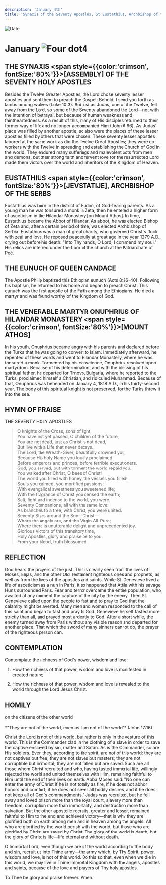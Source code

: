 ```yaml
---
description: 'January 4th'
title: 'Synaxis of the Seventy Apostles, St Eustathius, Archbishop of the Serbs, The Eunuch of Queen Candace, St. Onuphrius of Hilandar'
---
```


<CustomPaginator />
<RunningHead />


<Image src="/title-imprint.png" height={68} width={50} alt="Date" className="title-imprint"/>

# <div id="date">January <Image className="four-dot" src="/four-dot.png" height={15} width={15} alt="Four dot" />4</div>

## THE SYNAXIS <span style={{color:'crimson', fontSize:'80%'}}>[ASSEMBLY]</span> OF THE SEVENTY HOLY APOSTLES

Besides the Twelve Greater Apostles, the Lord chose seventy lesser apostles and sent them to preach the Gospel: Behold, I send you forth as lambs among wolves (Luke 10:3). But just as Judas, one of the Twelve, fell away from the Lord, so some of the Seventy abandoned the Lord—not with the intention of betrayal, but because of human weakness and faintheartedness. As a result of this, many of His disciples returned to their former way of life and no longer accompanied Him (John 6:66). As Judas' place was filled by another apostle, so also were the places of these lesser apostles filled by others that were chosen. These seventy lesser apostles labored at the same work as did the Twelve Great Apostles; they were co-workers with the Twelve in spreading and establishing the Church of God in the world. They endured many sufferings and malevolent acts from men and demons, but their strong faith and fervent love for the resurrected Lord made them victors over the world and inheritors of the Kingdom of Heaven.

## EUSTATHIUS <span style={{color:'crimson', fontSize:'80%'}}>[JEVSTATIJE]</span>, ARCHBISHOP OF THE SERBS

Eustathius was born in the district of Budim, of God-fearing parents. As a young man he was tonsured a monk in Zeta; then he entered a higher form of asceticism in the Hilandar Monastery [on Mount Athos]. In time, Eustathius became the Abbot of Hilandar. As abbot, he was elected Bishop of Zeta and, after a certain period of time, was elected Archbishop of Serbia. Eustathius was a man of great charity, who governed Christ's flock with zeal and love. He reposed peacefully at great age in the year 1279 A.D., crying out before his death: "Into Thy hands, O Lord, I commend my soul." His relics are interred under the floor of the church at the Patriarchate of Peć.

## THE EUNUCH OF QUEEN CANDACE

The Apostle Philip baptized this Ethiopian eunuch (Acts 8:26-40). Following his baptism, he returned to his home and began to preach Christ. This eunuch was the first apostle of the Faith among the Ethiopians.  He died a martyr and was found worthy of the Kingdom of God.

## THE VENERABLE MARTYR ONUPHRIUS OF HILANDAR MONASTERY <span style={{color:'crimson', fontSize:'80%'}}>[MOUNT ATHOS]</span>

In his youth, Onuphrius became angry with his parents and declared before the Turks that he was going to convert to Islam. Immediately afterward, he repented of these words and went to Hilandar Monastery, where he was tonsured a monk. Tormented by his conscience, Onuphrius resolved upon martyrdom. Because of his determination, and with the blessing of his spiritual father, he departed for Trnovo, Bulgaria, where he reported to the Turks, proclaimed himself a Christian, and ridiculed Muhammad. Because of that, Onuphrius was beheaded on January 4, 1818 A.D., in his thirty-second year. The body of this spiritual knight is not preserved, for the Turks threw it into the sea.


## HYMN OF PRAISE
<div style={{textAlign:'center', color:'crimson', fontWeight:'bold'}}>
THE SEVENTY HOLY APOSTLES
</div>

>O knights of the Cross, sons of light,  
You have not yet passed, O children of the future,  
You are not dead, just as Christ is not dead,  
But live with a Life that never decays.  
The Lord, the Wreath-Giver, beautifully crowned you,  
Because His holy Name you loudly proclaimed  
Before emperors and princes, before terrible executioners.  
God, you served, but with torment the world repaid you.  
You walked after Christ, O bees of Christ!  
The world you filled with honey, the vessels you filled!  
Souls you calmed, you mortified passions;  
With evangelical sweetness you sweetened life;  
With the fragrance of Christ you censed the earth;  
Salt, light and incense to the world, you were.  
Seventy Companions, all with the same love:  
As branches to a tree, with Christ, you were united.  
Seventy Stars around the Sun—Christ—  
Where the angels are, and the Virgin All-Pure;  
Where there is unutterable delight and unprecedented joy.  
Glorious victors of this transitory time,  
Holy Apostles, glory and praise be to you.  
From your blood, truth blossomed.  

## REFLECTION

God hears the prayers of the just. This is clearly seen from the lives of Moses, Elijas, and the other Old Testament righteous ones and prophets, as well as from the lives of the apostles and saints. While St. Genevieve lived a life of asceticism as a nun in Paris, it so happened that Attila with his savage Huns surrounded Paris. Fear and terror overcame the entire population, who awaited at any moment the capture of the city by the enemy. Then St. Genevieve called upon the people to fast and to pray to God that the calamity might be averted. Many men and women responded to the call of this saint and began to fast and pray to God. Genevieve herself fasted more strictly than all, and prayed most ardently to God. After a short while, the enemy turned away from Paris without any visible reason and departed for another place. That which the sword of many sinners cannot do, the prayer of the righteous person can.


## CONTEMPLATION

Contemplate the richness of God's power, wisdom and love:

1. How the richness of that power, wisdom and love is manifested in created nature;

2. How the richness of that power, wisdom and love is revealed to the world through the Lord Jesus Christ.


## HOMILY
<div style={{textAlign:'center', color:'crimson', fontWeight:'bold'}}>
on the citizens of the other world
</div>
<br/>
<div style={{textAlign:'right'}}>
*"They are not of the world, even as I am not of the world"* (John 17:16)
</div>

Christ the Lord is not of this world, but rather is only in the vesture of this world. This is the Commander clad in the clothing of a slave in order to save the captive enslaved by sin, matter and Satan. As is the Commander, so are His soldiers. Even they, according to the spirit, are not of this world: they are not captives but free; they are not slaves but masters; they are not corruptible but immortal; they are not fallen but are saved. Such are all those whom Christ recruited and who, having tasted immortal life, willingly rejected the world and united themselves with Him, remaining faithful to Him until the end of their lives on earth. Abba Moses said: "No one can enter the army of Christ if he is not totally as fire, if he does not abhor honors and comfort, if he does not sever all bodily desires, and if he does not keep all of God's commandments." Judas was recruited, but he fell away and loved prison more than the royal court, slavery more than freedom, corruption more than immortality, and destruction more than salvation. But the other apostolic recruits, greater and lesser, remained faithful to Him to the end and achieved victory—that is why they are glorified both on earth among men and in heaven among the angels. All who are glorified by the world perish with the world, but those who are glorified by Christ are saved by Christ. The glory of the world is death, but the glory of Christ is life—life eternal and without death.

O Immortal Lord, even though we are of the world according to the body and sin, recruit us into Thine army—the army which, by Thy Spirit, power, wisdom and love, is not of this world. Do this so that, even when we die in this world, we may live in Thine Immortal Kingdom with the angels, apostles and saints, because of the love and prayers of Thy holy apostles.

To Thee be glory and praise forever. Amen.